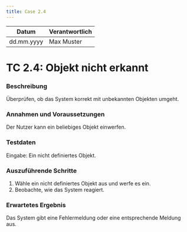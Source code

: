 ```yaml
---
title: Case 2.4
---
```


| Datum       | Verantwortlich |
|-------------|----------------|
| dd.mm.yyyy  | Max Muster     |

# TC 2.4: Objekt nicht erkannt

### Beschreibung
Überprüfen, ob das System korrekt mit unbekannten Objekten umgeht.

### Annahmen und Voraussetzungen
Der Nutzer kann ein beliebiges Objekt einwerfen.

### Testdaten
Eingabe: Ein nicht definiertes Objekt.

### Auszuführende Schritte
1. Wähle ein nicht definiertes Objekt aus und werfe es ein.
2. Beobachte, wie das System reagiert.

### Erwartetes Ergebnis
Das System gibt eine Fehlermeldung oder eine entsprechende Meldung aus.